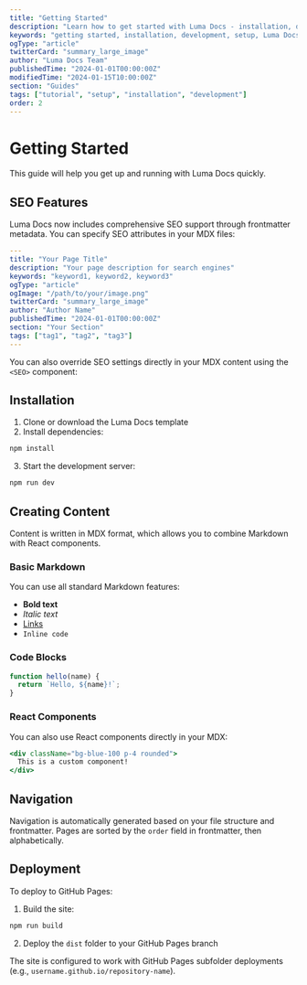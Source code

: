 ```yaml
---
title: "Getting Started"
description: "Learn how to get started with Luma Docs - installation, development, and deployment guide"
keywords: "getting started, installation, development, setup, Luma Docs tutorial"
ogType: "article"
twitterCard: "summary_large_image"
author: "Luma Docs Team"
publishedTime: "2024-01-01T00:00:00Z"
modifiedTime: "2024-01-15T10:00:00Z"
section: "Guides"
tags: ["tutorial", "setup", "installation", "development"]
order: 2
---
```


# Getting Started

This guide will help you get up and running with Luma Docs quickly.

## SEO Features

Luma Docs now includes comprehensive SEO support through frontmatter metadata. You can specify SEO attributes in your MDX files:

```yaml
---
title: "Your Page Title"
description: "Your page description for search engines"
keywords: "keyword1, keyword2, keyword3"
ogType: "article"
ogImage: "/path/to/your/image.png"
twitterCard: "summary_large_image"
author: "Author Name"
publishedTime: "2024-01-01T00:00:00Z"
section: "Your Section"
tags: ["tag1", "tag2", "tag3"]
---
```

You can also override SEO settings directly in your MDX content using the `<SEO>` component:

<SEO 
  title="Custom Page Title Override"
  description="This description will override the frontmatter description"
  keywords="custom, override, seo"
/>

## Installation

1. Clone or download the Luma Docs template
2. Install dependencies:

```bash
npm install
```

3. Start the development server:

```bash
npm run dev
```

## Creating Content

Content is written in MDX format, which allows you to combine Markdown with React components.

### Basic Markdown

You can use all standard Markdown features:

- **Bold text**
- *Italic text*
- [Links](https://example.com)
- `Inline code`

### Code Blocks

```javascript
function hello(name) {
  return `Hello, ${name}!`;
}
```

### React Components

You can also use React components directly in your MDX:

```jsx
<div className="bg-blue-100 p-4 rounded">
  This is a custom component!
</div>
```

## Navigation

Navigation is automatically generated based on your file structure and frontmatter. Pages are sorted by the `order` field in frontmatter, then alphabetically.

## Deployment

To deploy to GitHub Pages:

1. Build the site:

```bash
npm run build
```

2. Deploy the `dist` folder to your GitHub Pages branch

The site is configured to work with GitHub Pages subfolder deployments (e.g., `username.github.io/repository-name`).